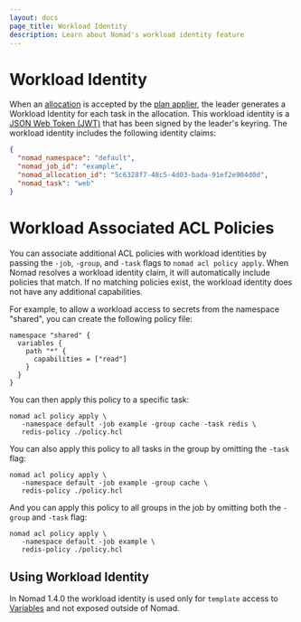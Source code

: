 ```yaml
---
layout: docs
page_title: Workload Identity
description: Learn about Nomad's workload identity feature
---
```


# Workload Identity

When an [allocation][] is accepted by the [plan applier][], the leader generates
a Workload Identity for each task in the allocation. This workload identity is a
[JSON Web Token (JWT)][] that has been signed by the leader's keyring. The
workload identity includes the following identity claims:

```json
{
  "nomad_namespace": "default",
  "nomad_job_id": "example",
  "nomad_allocation_id": "5c6328f7-48c5-4d03-bada-91ef2e904d0d",
  "nomad_task": "web"
}
```

# Workload Associated ACL Policies

You can associate additional ACL policies with workload identities by passing
the `-job`, `-group`, and `-task` flags to `nomad acl policy apply`. When Nomad
resolves a workload identity claim, it will automatically include policies that
match. If no matching policies exist, the workload identity does not have any
additional capabilities.

For example, to allow a workload access to secrets from the namespace "shared",
you can create the following policy file:

```hcl
namespace "shared" {
  variables {
    path "*" {
      capabilities = ["read"]
    }
  }
}
```

You can then apply this policy to a specific task:

```shell-session
nomad acl policy apply \
   -namespace default -job example -group cache -task redis \
   redis-policy ./policy.hcl
```

You can also apply this policy to all tasks in the group by omitting the `-task`
flag:

```shell-session
nomad acl policy apply \
   -namespace default -job example -group cache \
   redis-policy ./policy.hcl
```

And you can apply this policy to all groups in the job by omitting both the
`-group` and `-task` flag:

```shell-session
nomad acl policy apply \
   -namespace default -job example \
   redis-policy ./policy.hcl
```

## Using Workload Identity

In Nomad 1.4.0 the workload identity is used only for `template`
access to [Variables][] and not exposed outside of Nomad.

[allocation]: /docs/concepts/architecture#allocation
[plan applier]: /docs/concepts/scheduling/scheduling
[Variables]: /docs/concepts/variables
[JSON Web Token (JWT)]: https://datatracker.ietf.org/doc/html/rfc7519
